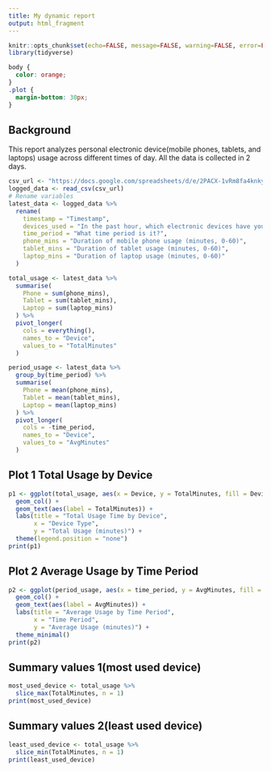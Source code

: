 ---
title: My dynamic report
output: html_fragment
---

```{r setup, include=FALSE}
knitr::opts_chunk$set(echo=FALSE, message=FALSE, warning=FALSE, error=FALSE)
library(tidyverse)
```

```{css}
body {
  color: orange;
}
.plot {
  margin-bottom: 30px;
}
```

## Background

This report analyzes personal electronic device(mobile phones, tablets, and laptops) usage across different times of day. All the data is collected in 2 days.

```{r}
csv_url <- "https://docs.google.com/spreadsheets/d/e/2PACX-1vRm8fa4knky4CAfx6Yl5qJsZeSRsE9fChxJsmtqNtAOrUEbKiTrnQKhJz3C8_3oD_v-mdJBVulajxGP/pub?output=csv"
logged_data <- read_csv(csv_url)
# Rename variables
latest_data <- logged_data %>%
  rename(
    timestamp = "Timestamp",
    devices_used = "In the past hour, which electronic devices have you used?",
    time_period = "What time period is it?",
    phone_mins = "Duration of mobile phone usage (minutes, 0-60)",
    tablet_mins = "Duration of tablet usage (minutes, 0-60)", 
    laptop_mins = "Duration of laptop usage (minutes, 0-60)"
  )

```

```{r}
total_usage <- latest_data %>%
  summarise(
    Phone = sum(phone_mins),
    Tablet = sum(tablet_mins),
    Laptop = sum(laptop_mins)
  ) %>%
  pivot_longer(
    cols = everything(),
    names_to = "Device",
    values_to = "TotalMinutes"
  )

period_usage <- latest_data %>%
  group_by(time_period) %>%
  summarise(
    Phone = mean(phone_mins),
    Tablet = mean(tablet_mins),
    Laptop = mean(laptop_mins)
  ) %>%
  pivot_longer(
    cols = -time_period,
    names_to = "Device",
    values_to = "AvgMinutes"
  )
```

## Plot 1 Total Usage by Device

```{r}
p1 <- ggplot(total_usage, aes(x = Device, y = TotalMinutes, fill = Device)) +
  geom_col() +
  geom_text(aes(label = TotalMinutes)) +
  labs(title = "Total Usage Time by Device",
       x = "Device Type",
       y = "Total Usage (minutes)") +
  theme(legend.position = "none")
print(p1)
```

## Plot 2 Average Usage by Time Period

```{r}
p2 <- ggplot(period_usage, aes(x = time_period, y = AvgMinutes, fill = Device)) +
  geom_col() +
  geom_text(aes(label = AvgMinutes)) +
  labs(title = "Average Usage by Time Period",
       x = "Time Period",
       y = "Average Usage (minutes)") +
  theme_minimal()
print(p2)
```

## Summary values 1(most used device)

```{r}
most_used_device <- total_usage %>%
  slice_max(TotalMinutes, n = 1)
print(most_used_device)
```

## Summary values 2(least used device)

```{r}
least_used_device <- total_usage %>%
  slice_min(TotalMinutes, n = 1)
print(least_used_device)

```
